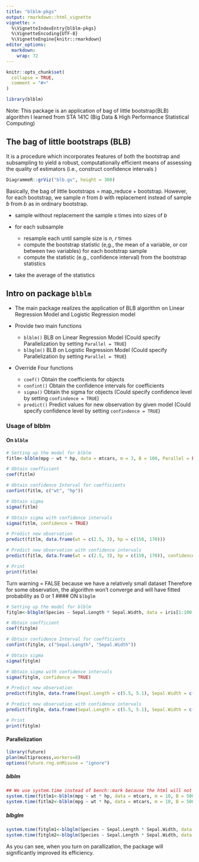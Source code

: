 ```yaml
---
title: "blblm-pkgs"
output: rmarkdown::html_vignette
vignette: >
  %\VignetteIndexEntry{blblm-pkgs}
  %\VignetteEncoding{UTF-8}
  %\VignetteEngine{knitr::rmarkdown}
editor_options: 
  markdown: 
    wrap: 72
---
```


```r
knitr::opts_chunk$set(
  collapse = TRUE,
  comment = "#>"
)
```

```r
library(blblm)
```

Note: This package is an application of bag of little bootstrap(BLB)
algorithm I learned from STA 141C (Big Data & High Performance
Statistical Computing)

## The bag of little bootstraps (BLB)

It is a procedure which incorporates features of both the bootstrap and
subsampling to yield a robust, computationally efficient means of
assessing the quality of estimators (i.e., construct confidence
intervals )

```r
DiagrammeR::grViz("blb.gv", height = 300)
```

Basically, the bag of little bootstraps = map_reduce + bootstrap.
However, for each bootstrap, we sample $n$ from $b$ with replacement
instead of sample $b$ from $b$ as in ordinary bootstrap.

-   sample without replacement the sample $s$ times into sizes of $b$

-   for each subsample

    -   resample each until sample size is $n$, $r$ times
    -   compute the bootstrap statistic (e,g., the mean of a variable,
        or cor between two variables) for each bootstrap sample
    -   compute the statistic (e.g., confidence interval) from the
        bootstrap statistics

-   take the average of the statistics

## Intro on package `blblm`

-   The main package realizes the application of BLB algorithm on Linear
    Regression Model and Logistic Regression model

-   Provide two main functions

    -   `blblm()` BLB on Linear Regression Model (Could specify
        Parallelization by setting `Parallel = TRUE`)
    -   `blbglm()` BLB on Logistic Regression Model (Could specify
        Parallelization by setting `Parallel = TRUE`)

-   Override Four functions

    -   `coef()` Obtain the coefficients for objects
    -   `confint()` Obtain the confidence intervals for coefficients
    -   `sigma()` Obtain the sigma for objects (Could specify confidence
        level by setting `confindence = TRUE`)
    -   `predict()` Predict values for new observation by given model
        (Could specify confidence level by setting `confindence = TRUE`)

### Usage of blblm

#### On `blblm`
```r

# Setting up the model for blblm
fitlm<-blblm(mpg ~ wt * hp, data = mtcars, m = 3, B = 100, Parallel = FALSE)

# Obtain coefficient
coef(fitlm)

# Obtain confidence Interval for coefficients
confint(fitlm, c("wt", "hp"))

# Obtain sigma 
sigma(fitlm)

# Obtain sigma with confidence intervals
sigma(fitlm, confidence = TRUE)

# Predict new observation
predict(fitlm, data.frame(wt = c(2.5, 3), hp = c(150, 170)))

# Predict new observation with confidence intervals
predict(fitlm, data.frame(wt = c(2.5, 3), hp = c(150, 170)), confidence = TRUE)

# Print
print(fitlm)
```

Turn warning = FALSE because we have a relatively small dataset
Therefore for some observation, the algorithm won't converge and will have fitted probability as 0 or 1
#### ON `blbglm`
```r
# Setting up the model for blblm
fitglm<-blbglm(Species ~ Sepal.Length * Sepal.Width, data = iris[1:100,], m = 3, B = 100, family = binomial, Parallel = FALSE)

# Obtain coefficient
coef(fitglm)

# Obtain confidence Interval for coefficients
confint(fitglm, c("Sepal.Length", "Sepal.Width"))

# Obtain sigma 
sigma(fitglm)

# Obtain sigma with confidence intervals
sigma(fitglm, confidence = TRUE)

# Predict new observation
predict(fitglm, data.frame(Sepal.Length = c(5.5, 5.1), Sepal.Width = c(2.3, 3.5)))

# Predict new observation with confidence intervals
predict(fitglm, data.frame(Sepal.Length = c(5.5, 5.1), Sepal.Width = c(2.3, 3.5)), confidence = TRUE)

# Print
print(fitglm)
```


#### Parallelization
```r
library(future)
plan(multiprocess,workers=8)
options(future.rng.onMisuse = "ignore")
```

##### blblm
```r
## We use system.time instead of bench::mark because the html will not give the output for bench::mark
system.time(fitlm1<-blblm(mpg ~ wt * hp, data = mtcars, m = 10, B = 5000, Parallel = FALSE))
system.time(fitlm2<-blblm(mpg ~ wt * hp, data = mtcars, m = 10, B = 5000, Parallel = TRUE))
```

##### blbglm
```r
system.time(fitglm1<-blbglm(Species ~ Sepal.Length * Sepal.Width, data = iris[1:100,], m = 3, B = 5000, family = binomial, Parallel = FALSE))
system.time(fitglm2<-blbglm(Species ~ Sepal.Length * Sepal.Width, data = iris[1:100,], m = 3, B = 5000, family = binomial, Parallel = TRUE))
```
As you can see, when you turn on parallization, the package will significantly improved its efficiency.
